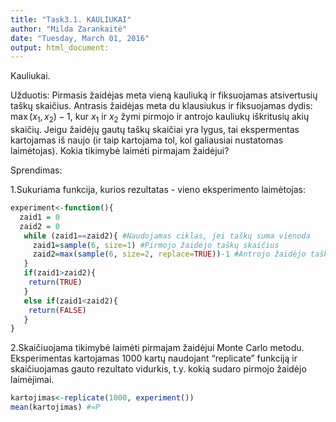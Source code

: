 ```yaml
---
title: "Task3.1. KAULIUKAI"
author: "Milda Zarankaitė"
date: "Tuesday, March 01, 2016"
output: html_document:
---
```

Kauliukai. 

Užduotis: Pirmasis žaidėjas meta vieną kauliuką ir fiksuojamas atsivertusių taškų skaičius. Antrasis žaidėjas meta du klausiukus ir fiksuojamas dydis: $\max(x_1, x_2)-1$, kur $x_1$ ir $x_2$ žymi pirmojo ir antrojo kauliukų iškritusių akių skaičių. Jeigu žaidėjų gautų taškų skaičiai yra lygus, tai ekspermentas kartojamas iš naujo (ir taip kartojama tol, kol galiausiai nustatomas laimėtojas). Kokia tikimybė laimėti pirmajam žaidėjui?

Sprendimas:

1.Sukuriama funkcija, kurios rezultatas - vieno eksperimento laimėtojas:
```r
experiment<-function(){
  zaid1 = 0
  zaid2 = 0
   while (zaid1==zaid2){ #Naudojamas ciklas, jei taškų suma vienoda
     zaid1=sample(6, size=1) #Pirmojo žaidėjo taškų skaičius 
     zaid2=max(sample(6, size=2, replace=TRUE))-1 #Antrojo žaidėjo taškų skaičius
   }
   if(zaid1>zaid2){   
    return(TRUE)
   }  
   else if(zaid1<zaid2){
    return(FALSE)
   }
}
```

2.Skaičiuojama tikimybė laimėti pirmajam žaidėjui Monte Carlo metodu. Eksperimentas kartojamas 1000 kartų naudojant "replicate" funkciją ir skaičiuojamas gauto rezultato vidurkis, t.y. kokią sudaro pirmojo žaidėjo laimėjimai.

```r
kartojimas<-replicate(1000, experiment()) 
mean(kartojimas) #=P
```
